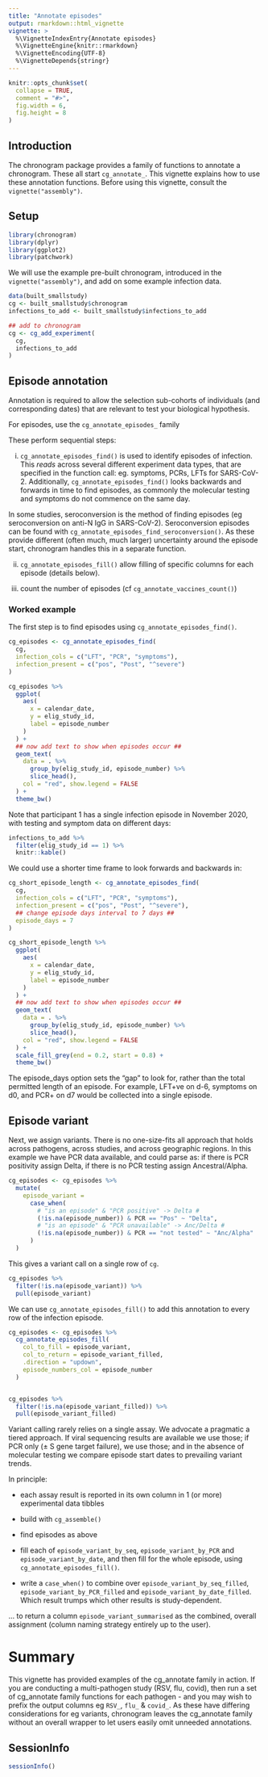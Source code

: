 ```yaml
---
title: "Annotate episodes"
output: rmarkdown::html_vignette
vignette: >
  %\VignetteIndexEntry{Annotate episodes}
  %\VignetteEngine{knitr::rmarkdown}
  %\VignetteEncoding{UTF-8}
  %\VignetteDepends{stringr}
---
```


```r
knitr::opts_chunk$set(
  collapse = TRUE,
  comment = "#>",
  fig.width = 6,
  fig.height = 8
)
```


## Introduction

The chronogram package provides a family of functions to annotate a chronogram. These all start `cg_annotate_`. This vignette explains how to use these annotation functions. Before using this vignette, consult the `vignette("assembly")`.

## Setup

```r
library(chronogram)
library(dplyr)
library(ggplot2)
library(patchwork)
```

We will use the example pre-built chronogram, introduced in the `vignette("assembly")`, and add on some example infection data.

```r
data(built_smallstudy)
cg <- built_smallstudy$chronogram
infections_to_add <- built_smallstudy$infections_to_add

## add to chronogram
cg <- cg_add_experiment(
  cg,
  infections_to_add
)
```

## Episode annotation

Annotation is required to allow the selection sub-cohorts of individuals (and corresponding dates) that are relevant to test your biological hypothesis.

For episodes, use the `cg_annotate_episodes_` family

These perform sequential steps:

i. `cg_annotate_episodes_find()` is used to identify episodes of infection. This _reads_ across several different experiment data types, that are specified in the function call: eg. symptoms, PCRs, LFTs for SARS-CoV-2. Additionally, `cg_annotate_episodes_find()` looks backwards and forwards in time to find episodes, as commonly the molecular testing and symptoms do not commence on the same day.

In some studies, seroconversion is the method of finding episodes (eg seroconversion on anti-N IgG in SARS-CoV-2). Seroconversion episodes can be found with `cg_annotate_episodes_find_seroconversion()`. As these provide different (often much, much larger) uncertainty around the episode start, chronogram handles this in a separate function.

ii. `cg_annotate_episodes_fill()` allow filling of specific columns for each episode (details below).

iii. count the number of episodes (cf `cg_annotate_vaccines_count()`)

### Worked example

The first step is to find episodes using `cg_annotate_episodes_find()`.

```r
cg_episodes <- cg_annotate_episodes_find(
  cg,
  infection_cols = c("LFT", "PCR", "symptoms"),
  infection_present = c("pos", "Post", "^severe")
)

cg_episodes %>%
  ggplot(
    aes(
      x = calendar_date,
      y = elig_study_id,
      label = episode_number
    )
  ) +
  ## now add text to show when episodes occur ##
  geom_text(
    data = . %>%
      group_by(elig_study_id, episode_number) %>%
      slice_head(),
    col = "red", show.legend = FALSE
  ) +
  theme_bw()
```

Note that participant 1 has a single infection episode in November 2020, with testing and symptom data on different days:

```r
infections_to_add %>%
  filter(elig_study_id == 1) %>%
  knitr::kable()
```

We could use a shorter time frame to look forwards and backwards in:

```r
cg_short_episode_length <- cg_annotate_episodes_find(
  cg,
  infection_cols = c("LFT", "PCR", "symptoms"),
  infection_present = c("pos", "Post", "^severe"),
  ## change episode days interval to 7 days ##
  episode_days = 7
)

cg_short_episode_length %>%
  ggplot(
    aes(
      x = calendar_date,
      y = elig_study_id,
      label = episode_number
    )
  ) +
  ## now add text to show when episodes occur ##
  geom_text(
    data = . %>%
      group_by(elig_study_id, episode_number) %>%
      slice_head(),
    col = "red", show.legend = FALSE
  ) +
  scale_fill_grey(end = 0.2, start = 0.8) +
  theme_bw()
```

The episode_days option sets the "gap" to look for, rather than the total permitted length of an episode. For example, LFT+ve on d-6, symptoms on d0, and PCR+ on d7 would be collected into a single episode.

## Episode variant

Next, we assign variants. There is no one-size-fits all approach that holds across pathogens, across studies, and across geographic regions. In this example we have PCR data available, and could parse as: if there is PCR positivity assign Delta, if there is no PCR testing assign Ancestral/Alpha. 

```r
cg_episodes <- cg_episodes %>%
  mutate(
    episode_variant =
      case_when(
        # "is an episode" & "PCR positive" -> Delta #
        (!is.na(episode_number)) & PCR == "Pos" ~ "Delta",
        # "is an episode" & "PCR unavailable" -> Anc/Delta #
        (!is.na(episode_number)) & PCR == "not tested" ~ "Anc/Alpha"
      )
  )
```

This gives a variant call on a single row of `cg`.

```r
cg_episodes %>%
  filter(!is.na(episode_variant)) %>%
  pull(episode_variant)
```

We can use `cg_annotate_episodes_fill()` to add this annotation to every row of the infection episode.

```r
cg_episodes <- cg_episodes %>%
  cg_annotate_episodes_fill(
    col_to_fill = episode_variant,
    col_to_return = episode_variant_filled,
    .direction = "updown",
    episode_numbers_col = episode_number
  )


cg_episodes %>%
  filter(!is.na(episode_variant_filled)) %>%
  pull(episode_variant_filled)
```

Variant calling rarely relies on a single assay. We advocate a pragmatic a tiered approach. If viral sequencing results are available we use those; if PCR only (± S gene target failure), we use those; and in the absence of molecular testing we compare episode start dates to prevailing variant trends. 

In principle:

- each assay result is reported in its own column in 1 (or more) experimental data tibbles

- build with `cg_assemble()`

- find episodes as above

- fill each of `episode_variant_by_seq`, `episode_variant_by_PCR` and `episode_variant_by_date`, and then fill for the whole episode, using `cg_annotate_episodes_fill()`.

- write a `case_when()` to combine over `episode_variant_by_seq_filled`, `episode_variant_by_PCR_filled` and `episode_variant_by_date_filled`. Which result trumps which other results is study-dependent.

... to return a column `episode_variant_summarised` as the combined, overall assignment (column naming strategy entirely up to the user).

# Summary

This vignette has provided examples of the cg_annotate family in action. If you are conducting a multi-pathogen study (RSV, flu, covid), then run a set of cg_annotate family functions for each pathogen - and you may wish to prefix the output columns eg `RSV_`,  `flu_` & `covid_`. As these have differing considerations for eg variants, chronogram leaves the cg_annotate family without an overall wrapper to let users easily omit unneeded annotations.

## SessionInfo

```r
sessionInfo()
```
